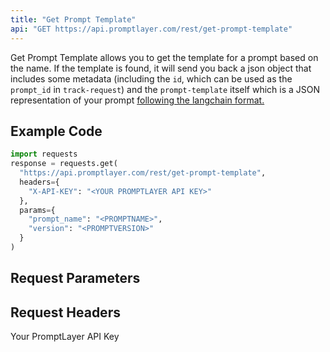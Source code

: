 ```yaml
---
title: "Get Prompt Template"
api: "GET https://api.promptlayer.com/rest/get-prompt-template"
---
```


Get Prompt Template allows you to get the template for a prompt based on the name. If the template is found, it will send you back a json object that includes some metadata (including the `id`, which can be used as the `prompt_id` in `track-request`) and the `prompt-template` itself which is a JSON representation of your prompt [following the langchain format.](https://langchain.readthedocs.io/en/latest/modules/prompts/examples/prompt_serialization.html#loading-from-json) 

## Example Code
```python
import requests
response = requests.get(
  "https://api.promptlayer.com/rest/get-prompt-template",
  headers={
    "X-API-KEY": "<YOUR PROMPTLAYER API KEY>"
  }, 
  params={
    "prompt_name": "<PROMPTNAME>",
    "version": "<PROMPTVERSION>"
  }
)
```


## Request Parameters
<ParamField body="prompt_name" type="string">
</ParamField>
<ParamField body="version" type="string">
</ParamField>

## Request Headers
<ParamField header="X-API-KEY" type="string">
    Your PromptLayer API Key
</ParamField>
